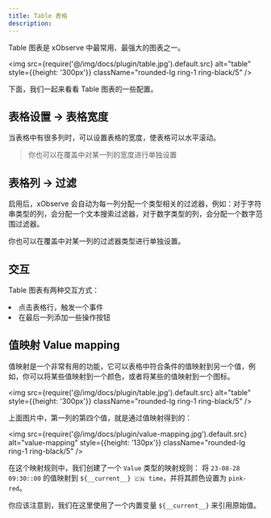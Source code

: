 ```yaml
---
title: Table 表格
description:
---
```



Table 图表是 xObserve 中最常用、最强大的图表之一。

<img src={require('@/img/docs/plugin/table.jpg').default.src} alt="table"  style={{height: '300px'}} className="rounded-lg ring-1 ring-black/5" />


下面，我们一起来看看 Table 图表的一些配置。

## 表格设置 -> 表格宽度

当表格中有很多列时，可以设置表格的宽度，使表格可以水平滚动。


> 你也可以在覆盖中对某一列的宽度进行单独设置

## 表格列 -> 过滤

启用后，xObserve 会自动为每一列分配一个类型相关的过滤器，例如：对于字符串类型的列，会分配一个文本搜索过滤器，对于数字类型的列，会分配一个数字范围过滤器。

你也可以在覆盖中对某一列的过滤器类型进行单独设置。


## 交互

Table 图表有两种交互方式：

<TextList>
    <li>点击表格行，触发一个事件</li>
    <li>在最后一列添加一些操作按钮</li>
</TextList>


## 值映射 Value mapping 

值映射是一个非常有用的功能，它可以表格中符合条件的值映射到另一个值，例如，你可以将某些值映射到一个颜色，或者将某些的值映射到一个图标。

<img src={require('@/img/docs/plugin/table.jpg').default.src} alt="table"  style={{height: '300px'}} className="rounded-lg ring-1 ring-black/5" />
  

上面图片中，第一列的第四个值，就是通过值映射得到的：

<img src={require('@/img/docs/plugin/value-mapping.jpg').default.src} alt="value-mapping"  style={{height: '130px'}} className="rounded-lg ring-1 ring-black/5" />


在这个映射规则中，我们创建了一个 `Value` 类型的映射规则： 将 `23-08-28 09:30::00` 的值映射到 `${__current__} 🇨🇳 time`，并将其颜色设置为 `pink-red`。

你应该注意到，我们在这里使用了一个内置变量 `${__current__}` 来引用原始值。
